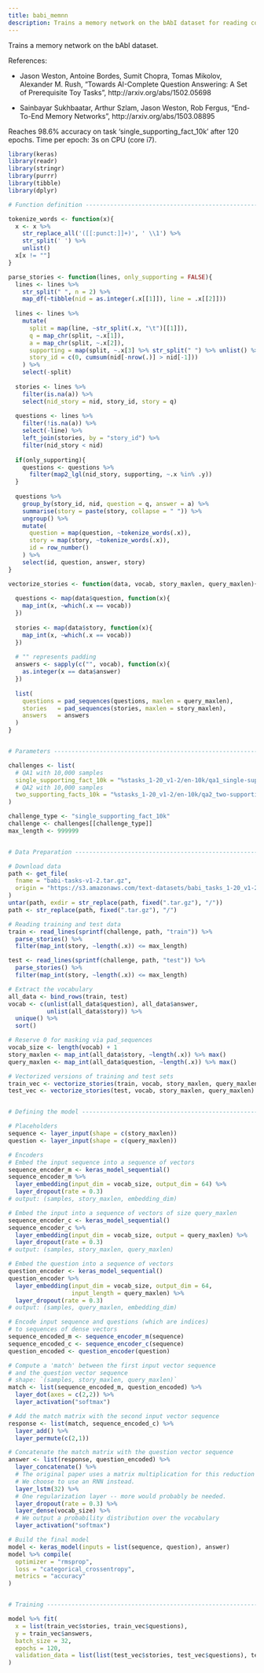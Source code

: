 ```yaml
---
title: babi_memnn
description: Trains a memory network on the bAbI dataset for reading comprehension.
---
```

Trains a memory network on the bAbI dataset.

References:

- Jason Weston, Antoine Bordes, Sumit Chopra, Tomas Mikolov, Alexander M. Rush,
  "Towards AI-Complete Question Answering: A Set of Prerequisite Toy Tasks",
  http://arxiv.org/abs/1502.05698

- Sainbayar Sukhbaatar, Arthur Szlam, Jason Weston, Rob Fergus,
  "End-To-End Memory Networks", http://arxiv.org/abs/1503.08895

Reaches 98.6% accuracy on task 'single_supporting_fact_10k' after 120 epochs.
Time per epoch: 3s on CPU (core i7).


```r
library(keras)
library(readr)
library(stringr)
library(purrr)
library(tibble)
library(dplyr)

# Function definition -----------------------------------------------------

tokenize_words <- function(x){
  x <- x %>% 
    str_replace_all('([[:punct:]]+)', ' \\1') %>% 
    str_split(' ') %>%
    unlist()
  x[x != ""]
}

parse_stories <- function(lines, only_supporting = FALSE){
  lines <- lines %>% 
    str_split(" ", n = 2) %>%
    map_df(~tibble(nid = as.integer(.x[[1]]), line = .x[[2]]))
  
  lines <- lines %>%
    mutate(
      split = map(line, ~str_split(.x, "\t")[[1]]),
      q = map_chr(split, ~.x[1]),
      a = map_chr(split, ~.x[2]),
      supporting = map(split, ~.x[3] %>% str_split(" ") %>% unlist() %>% as.integer()),
      story_id = c(0, cumsum(nid[-nrow(.)] > nid[-1]))
    ) %>%
    select(-split)
  
  stories <- lines %>%
    filter(is.na(a)) %>%
    select(nid_story = nid, story_id, story = q)
  
  questions <- lines %>%
    filter(!is.na(a)) %>%
    select(-line) %>%
    left_join(stories, by = "story_id") %>%
    filter(nid_story < nid)
  
  if(only_supporting){
    questions <- questions %>%
      filter(map2_lgl(nid_story, supporting, ~.x %in% .y))
  }
  
  questions %>%
    group_by(story_id, nid, question = q, answer = a) %>%
    summarise(story = paste(story, collapse = " ")) %>%
    ungroup() %>% 
    mutate(
      question = map(question, ~tokenize_words(.x)),
      story = map(story, ~tokenize_words(.x)),
      id = row_number()
    ) %>%
    select(id, question, answer, story)
}

vectorize_stories <- function(data, vocab, story_maxlen, query_maxlen){
  
  questions <- map(data$question, function(x){
    map_int(x, ~which(.x == vocab))
  })
  
  stories <- map(data$story, function(x){
    map_int(x, ~which(.x == vocab))
  })
  
  # "" represents padding
  answers <- sapply(c("", vocab), function(x){
    as.integer(x == data$answer)
  })
  
  list(
    questions = pad_sequences(questions, maxlen = query_maxlen),
    stories   = pad_sequences(stories, maxlen = story_maxlen),
    answers   = answers
  )
}


# Parameters --------------------------------------------------------------

challenges <- list(
  # QA1 with 10,000 samples
  single_supporting_fact_10k = "%stasks_1-20_v1-2/en-10k/qa1_single-supporting-fact_%s.txt",
  # QA2 with 10,000 samples
  two_supporting_facts_10k = "%stasks_1-20_v1-2/en-10k/qa2_two-supporting-facts_%s.txt"
)

challenge_type <- "single_supporting_fact_10k"
challenge <- challenges[[challenge_type]]
max_length <- 999999


# Data Preparation --------------------------------------------------------

# Download data
path <- get_file(
  fname = "babi-tasks-v1-2.tar.gz",
  origin = "https://s3.amazonaws.com/text-datasets/babi_tasks_1-20_v1-2.tar.gz"
)
untar(path, exdir = str_replace(path, fixed(".tar.gz"), "/"))
path <- str_replace(path, fixed(".tar.gz"), "/")

# Reading training and test data
train <- read_lines(sprintf(challenge, path, "train")) %>%
  parse_stories() %>%
  filter(map_int(story, ~length(.x)) <= max_length)

test <- read_lines(sprintf(challenge, path, "test")) %>%
  parse_stories() %>%
  filter(map_int(story, ~length(.x)) <= max_length)

# Extract the vocabulary
all_data <- bind_rows(train, test)
vocab <- c(unlist(all_data$question), all_data$answer, 
           unlist(all_data$story)) %>%
  unique() %>%
  sort()

# Reserve 0 for masking via pad_sequences
vocab_size <- length(vocab) + 1
story_maxlen <- map_int(all_data$story, ~length(.x)) %>% max()
query_maxlen <- map_int(all_data$question, ~length(.x)) %>% max()

# Vectorized versions of training and test sets
train_vec <- vectorize_stories(train, vocab, story_maxlen, query_maxlen)
test_vec <- vectorize_stories(test, vocab, story_maxlen, query_maxlen)


# Defining the model ------------------------------------------------------

# Placeholders
sequence <- layer_input(shape = c(story_maxlen))
question <- layer_input(shape = c(query_maxlen))

# Encoders
# Embed the input sequence into a sequence of vectors
sequence_encoder_m <- keras_model_sequential()
sequence_encoder_m %>%
  layer_embedding(input_dim = vocab_size, output_dim = 64) %>%
  layer_dropout(rate = 0.3)
# output: (samples, story_maxlen, embedding_dim)

# Embed the input into a sequence of vectors of size query_maxlen
sequence_encoder_c <- keras_model_sequential()
sequence_encoder_c %>%
  layer_embedding(input_dim = vocab_size, output = query_maxlen) %>%
  layer_dropout(rate = 0.3)
# output: (samples, story_maxlen, query_maxlen)

# Embed the question into a sequence of vectors
question_encoder <- keras_model_sequential()
question_encoder %>%
  layer_embedding(input_dim = vocab_size, output_dim = 64, 
                  input_length = query_maxlen) %>%
  layer_dropout(rate = 0.3)
# output: (samples, query_maxlen, embedding_dim)

# Encode input sequence and questions (which are indices)
# to sequences of dense vectors
sequence_encoded_m <- sequence_encoder_m(sequence)
sequence_encoded_c <- sequence_encoder_c(sequence)
question_encoded <- question_encoder(question)

# Compute a 'match' between the first input vector sequence
# and the question vector sequence
# shape: `(samples, story_maxlen, query_maxlen)`
match <- list(sequence_encoded_m, question_encoded) %>%
  layer_dot(axes = c(2,2)) %>%
  layer_activation("softmax")

# Add the match matrix with the second input vector sequence
response <- list(match, sequence_encoded_c) %>%
  layer_add() %>%
  layer_permute(c(2,1))

# Concatenate the match matrix with the question vector sequence
answer <- list(response, question_encoded) %>%
  layer_concatenate() %>%
  # The original paper uses a matrix multiplication for this reduction step.
  # We choose to use an RNN instead.
  layer_lstm(32) %>%
  # One regularization layer -- more would probably be needed.
  layer_dropout(rate = 0.3) %>%
  layer_dense(vocab_size) %>%
  # We output a probability distribution over the vocabulary
  layer_activation("softmax")

# Build the final model
model <- keras_model(inputs = list(sequence, question), answer)
model %>% compile(
  optimizer = "rmsprop",
  loss = "categorical_crossentropy",
  metrics = "accuracy"
)


# Training ----------------------------------------------------------------

model %>% fit(
  x = list(train_vec$stories, train_vec$questions),
  y = train_vec$answers,
  batch_size = 32,
  epochs = 120,
  validation_data = list(list(test_vec$stories, test_vec$questions), test_vec$answers)
)
```


